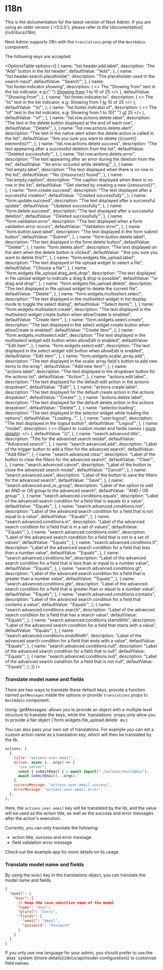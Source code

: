 
# I18n

<Callout type="info">
  This is the documentation for the latest version of Next Admin. If you are using an older version (`<5.0.0`), please refer to the [documentation](/v4/docs/i18n)
</Callout>

Next Admin supports i18n with the `translations` prop of the `NextAdmin` component.

The following keys are accepted:

<OptionsTable
  options={[
    {
      name: "list.header.add.label",
      description: 'The "Add" button in the list header',
      defaultValue: '"Add"',
    },
    {
      name: "list.header.search.placeholder",
      description: "The placeholder used in the search input",
      defaultValue: '"Search"',
    },
    {
      name: "list.footer.indicator.showing",
      description: (
        <>
          The "Showing from" text in the list indicator, e.g:{" "}
          <u>Showing from</u> 1 to 10 of 25
        </>
      ),
      defaultValue: '"Showing from"',
    },
    {
      name: "list.footer.indicator.to",
      description: (
        <>
          The "to" text in the list indicator, e.g: Showing from 1 <u>to</u> 10
          of 25
        </>
      ),
      defaultValue: '"to"',
    },
    {
      name: "list.footer.indicator.of",
      description: (
        <>
          The "of" text in the list indicator, e.g: Showing from 1 to 10{" "}
          <u>of</u> 25
        </>
      ),
      defaultValue: '"of"',
    },
    {
      name: "list.row.actions.delete.label",
      description:
        "The text in the delete button displayed at the end of each row",
      defaultValue: '"Delete"',
    },
    {
      name: "list.row.actions.delete.alert",
      description:
        "The text in the native alert when the delete action is called in the list",
      defaultValue: '"Are you sure you want to delete {{count}} element(s)?"',
    },
    {
      name: "list.row.actions.delete.success",
      description:
        "The text appearing after a successful deletion from the list",
      defaultValue: '"Deleted successfully"',
    },
    {
      name: "list.row.actions.delete.error",
      description:
        "The text appearing after an error during the deletion from the list",
      defaultValue: '"An error occured while deleting"',
    },
    {
      name: "list.empty.label",
      description: "The text displayed when there is no row in the list",
      defaultValue: '"No {{resource}} found"',
    },
    {
      name: "list.empty.caption",
      description: "The caption displayed when there is no row in the list",
      defaultValue: '"Get started by creating a new {{resource}}"',
    },
    {
      name: "form.create.succeed",
      description: "The text displayed after a successful creation",
      defaultValue: '"Created successfully"',
    },
    {
      name: "form.update.succeed",
      description: "The text displayed after a successful update",
      defaultValue: '"Updated successfully"',
    },
    {
      name: "form.delete.succeed",
      description: "The text displayed after a successful deletion",
      defaultValue: '"Deleted successfully"',
    },
    {
      name: "form.validation.error",
      description: "The text displayed when a form validation error occurs",
      defaultValue: '"Validation error"',
    },
    {
      name: "form.button.save.label",
      description: "The text displayed in the form submit button",
      defaultValue: '"Submit"',
    },
    {
      name: "form.button.delete.label",
      description: "The text displayed in the form delete button",
      defaultValue: '"Delete"',
    },
    {
      name: "form.delete.alert",
      description:
        "The text displayed on the alert when the delete button is clicked",
      defaultValue: '"Are you sure you want to delete this?"',
    },
    {
      name: "form.widgets.file_upload.label",
      description: "The text displayed in file upload widget to select a file",
      defaultValue: '"Choose a file"',
    },
    {
      name: "form.widgets.file_upload.drag_and_drop",
      description:
        "The text displayed in file upload widget to indicate a drag & drop is possible",
      defaultValue: '"or drag and drop"',
    },
    {
      name: "form.widgets.file_upload.delete",
      description:
        "The text displayed in file upload widget to delete the current file",
      defaultValue: '"Delete"',
    },
    {
      name: "form.widgets.multiselect.select",
      description:
        "The text displayed in the multiselect widget in list display mode to toggle the select dialog",
      defaultValue: '"Select items"',
    },
    {
      name: "form.widgets.multiselect.create",
      description:
        "The text displayed in the multiselect widget create button when allowCreate is enabled",
      defaultValue: '"Create item"',
    },
    {
      name: "form.widgets.select.create",
      description:
        "The text displayed in the select widget create button when allowCreate is enabled",
      defaultValue: '"Create item"',
    },
    {
      name: "form.widgets.multiselect.edit",
      description:
        "The text displayed in the multiselect widget edit button when allowEdit is enabled",
      defaultValue: '"Edit item"',
    },
    {
      name: "form.widgets.select.edit",
      description:
        "The text displayed in the select widget edit button when allowEdit is enabled",
      defaultValue: '"Edit item"',
    },
    {
      name: "form.widgets.scalar_array.add",
      description:
        "The text displayed in the scalar array field's button to add new items to the array",
      defaultValue: '"Add new item"',
    },
    {
      name: "actions.label",
      description:
        "The text displayed in the dropdown button for the actions list",
      defaultValue: '"Action"',
    },
    {
      name: "actions.edit.label",
      description:
        "The text displayed for the default edit action in the actions dropdown",
      defaultValue: '"Edit"',
    },
    {
      name: "actions.create.label",
      description:
        "The text displayed for the default create action in the actions dropdown",
      defaultValue: '"Create"',
    },
    {
      name: "actions.delete.label",
      description:
        "The text displayed for the default delete action in the actions dropdown",
      defaultValue: '"Delete"',
    },
    {
      name: "selector.loading",
      description:
        "The text displayed in the selector widget while loading the options",
      defaultValue: '"Loading..."',
    },
    {
      name: "user.logout",
      description: "The text displayed in the logout button",
      defaultValue: '"Logout"',
    },
    {
      name: "model",
      description: (
        <>
          Object to custom model and fields names (
          <a href="#translate-model-name-and-fields">more details</a>).
        </>
      ),
      defaultValue: "{}",
    },
    {
      name: "search.advanced.title",
      description: "Title for the advanced search modal",
      defaultValue: '"Advanced search"',
    },
    {
      name: "search.advanced.add",
      description:
        "Label of the trigger button to add a filter for the advanced search",
      defaultValue: '"Add filter"',
    },
    {
      name: "search.advanced.clear",
      description:
        "Label of the button to clear the filters for the advanced search",
      defaultValue: '"Clear"',
    },
    {
      name: "search.advanced.cancel",
      description: "Label of the button to close the advanced search modal",
      defaultValue: '"Cancel"',
    },
    {
      name: "search.advanced.save",
      description:
        "Label of the button to save the filters for the advanced search",
      defaultValue: '"Save"',
    },
    {
      name: "search.advanced.and_or_group",
      description:
        "Label of the option to add an AND or OR group to the advanced search",
      defaultValue: '"AND / OR group"',
    },
    {
      name: "search.advanced.conditions.equals",
      description:
        "Label of the advanced search condition for a field that is equals to a value",
      defaultValue: '"Equals"',
    },
    {
      name: "search.advanced.conditions.not",
      description:
        "Label of the advanced search condition for a field that is not equal to a value",
      defaultValue: '"Equals"',
    },
    {
      name: "search.advanced.conditions.in",
      description:
        "Label of the advanced search condition for a field that is in a set of values",
      defaultValue: '"Equals"',
    },
    {
      name: "search.advanced.conditions.notIn",
      description:
        "Label of the advanced search condition for a field that is not in a set of values",
      defaultValue: '"Equals"',
    },
    {
      name: "search.advanced.conditions.lt",
      description:
        "Label of the advanced search condition for a field that less than a number value",
      defaultValue: '"Equals"',
    },
    {
      name: "search.advanced.conditions.lte",
      description:
        "Label of the advanced search condition for a field that is less than or equal to a number value",
      defaultValue: '"Equals"',
    },
    {
      name: "search.advanced.conditions.gt",
      description:
        "Label of the advanced search condition for a field that is greater than a number value",
      defaultValue: '"Equals"',
    },
    {
      name: "search.advanced.conditions.gte",
      description:
        "Label of the advanced search condition for a field that is greater than or equal to a number value",
      defaultValue: '"Equals"',
    },
    {
      name: "search.advanced.conditions.contains",
      description:
        "Label of the advanced search condition for a field that contains a value",
      defaultValue: '"Equals"',
    },
    {
      name: "search.advanced.conditions.search",
      description:
        "Label of the advanced search condition for a field that has a search value",
      defaultValue: '"Equals"',
    },
    {
      name: "search.advanced.conditions.startsWith",
      description:
        "Label of the advanced search condition for a field that starts with a value",
      defaultValue: '"Equals"',
    },
    {
      name: "search.advanced.conditions.endsWidth",
      description:
        "Label of the advanced search condition for a field that ends with a value",
      defaultValue: '"Equals"',
    },
    {
      name: "search.advanced.conditions.null",
      description:
        "Label of the advanced search condition for a field that is null",
      defaultValue: '"Equals"',
    },
    {
      name: "search.advanced.conditions.null",
      description:
        "Label of the advanced search condition for a field that is not null",
      defaultValue: '"Equals"',
    },
  ]}
/>

### Translate model name and fields

There are two ways to translate these default keys, provide a function named `getMessages` inside the options or provide `translations` props to `NextAdmin` component.

<Callout type="info">
  Using `getMessages` allows you to provide an object with a multiple level
  structure to translate the keys, while the `translations` props only allow you
  to provide a flat object (`form.widgets.file_upload.delete` ex.)
</Callout>

You can also pass your own set of translations. For example you can set a custom action name as a translation key, which will then be translated by the lib.

```js
actions: [
  {
    title: "actions.user.email",
    action: async (...args) => {
      "use server";
      const { submitEmail } = await import("./actions/nextadmin");
      await submitEmail(...args);
    },
    successMessage: "actions.user.email.success",
    errorMessage: "actions.user.email.error",
  },
],
```

Here, the `actions.user.email` key will be translated by the lib, and the value will be used as the action title, as well as the success and error messages after the action's execution.

Currently, you can only translate the following:

- action title, success and error message
- field validation error message

Check out the example app for more details on its usage.

### Translate model name and fields

By using the `model` key in the translations object, you can translate the model name and fields.

```json
{
  "model": {
    "User": {
      // Keep the case sensitive name of the model
      "name": "User",
      "plural": "Users",
      "fields": {
        "email": "Email",
        "password": "Password"
      }
    }
  }
}
```

<Callout type="info">
  If you only use one language for your admin, you should prefer to use the
  `alias` system ([more details](/docs/api/model-configuration)) to customize
  field names.
</Callout>
